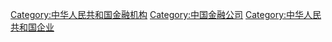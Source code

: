 [[Category:中华人民共和国金融机构|Category:中华人民共和国金融机构]]
[[Category:中国金融公司|Category:中国金融公司]]
[[Category:中华人民共和国企业|Category:中华人民共和国企业]]